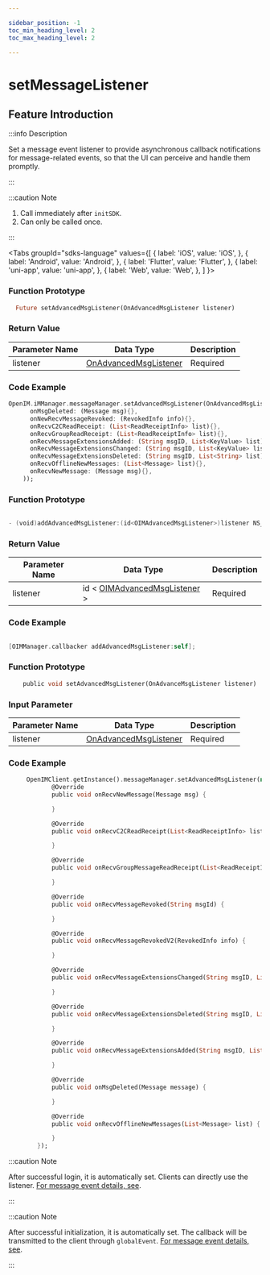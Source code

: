 ```yaml
---

sidebar_position: -1
toc_min_heading_level: 2
toc_max_heading_level: 2

---
```


# setMessageListener

## Feature Introduction

:::info Description

Set a message event listener to provide asynchronous callback notifications for message-related events, so that the UI can perceive and handle them promptly.

:::

:::caution Note

1. Call immediately after `initSDK`.
2. Can only be called once.

:::

<Tabs
groupId="sdks-language"
values={[
{ label: 'iOS', value: 'iOS', },
{ label: 'Android', value: 'Android', },
{ label: 'Flutter', value: 'Flutter', },
{ label: 'uni-app', value: 'uni-app', },
{ label: 'Web', value: 'Web', },
]
}>

<TabItem value="Flutter">

### Function Prototype

```dart showLineNumbers
  Future setAdvancedMsgListener(OnAdvancedMsgListener listener)
```

### Return Value

| Parameter Name | Data Type                                                            | Description |
| -------------- | -------------------------------------------------------------------- | ----------- |
| listener      | [OnAdvancedMsgListener](/listener/advancedMsgListener.mdx)           | Required    |

### Code Example

```dart showLineNumbers
OpenIM.iMManager.messageManager.setAdvancedMsgListener(OnAdvancedMsgListener(
      onMsgDeleted: (Message msg){},
      onNewRecvMessageRevoked: (RevokedInfo info){},
      onRecvC2CReadReceipt: (List<ReadReceiptInfo> list){},
      onRecvGroupReadReceipt: (List<ReadReceiptInfo> list){},
      onRecvMessageExtensionsAdded: (String msgID, List<KeyValue> list){},
      onRecvMessageExtensionsChanged: (String msgID, List<KeyValue> list){},
      onRecvMessageExtensionsDeleted: (String msgID, List<String> list){},
      onRecvOfflineNewMessages: (List<Message> list){},
      onRecvNewMessage: (Message msg){},
    ));
```

</TabItem>

<TabItem value="iOS">

### Function Prototype

```swift

- (void)addAdvancedMsgListener:(id<OIMAdvancedMsgListener>)listener NS_SWIFT_NAME(addAdvancedMsgListener(listener:));

```

### Return Value

| Parameter Name | Data Type                                                           | Description |
| -------------- | ------------------------------------------------------------------- | ----------- |
| listener      | id < [OIMAdvancedMsgListener](/listener/advancedMsgListener.mdx) >  | Required    |

### Code Example

```swift showLineNumbers

[OIMManager.callbacker addAdvancedMsgListener:self];

```

</TabItem>

<TabItem value="Android">

### Function Prototype

```dart showLineNumbers
    public void setAdvancedMsgListener(OnAdvanceMsgListener listener)
```

### Input Parameter

| Parameter Name | Data Type                                                            | Description |
| -------------- | -------------------------------------------------------------------- | ----------- |
| listener      | [OnAdvancedMsgListener](/listener/advancedMsgListener.mdx)           | Required    |

### Code Example

```dart showLineNumbers
     OpenIMClient.getInstance().messageManager.setAdvancedMsgListener(new OnAdvanceMsgListener() {
            @Override
            public void onRecvNewMessage(Message msg) {

            }

            @Override
            public void onRecvC2CReadReceipt(List<ReadReceiptInfo> list) {

            }

            @Override
            public void onRecvGroupMessageReadReceipt(List<ReadReceiptInfo> list) {

            }

            @Override
            public void onRecvMessageRevoked(String msgId) {

            }

            @Override
            public void onRecvMessageRevokedV2(RevokedInfo info) {

            }

            @Override
            public void onRecvMessageExtensionsChanged(String msgID, List<KeyValue> list) {

            }

            @Override
            public void onRecvMessageExtensionsDeleted(String msgID, List<String> list) {

            }

            @Override
            public void onRecvMessageExtensionsAdded(String msgID, List<KeyValue> list) {

            }

            @Override
            public void onMsgDeleted(Message message) {

            }

            @Override
            public void onRecvOfflineNewMessages(List<Message> list) {

            }
        });
```

</TabItem>

<TabItem value="Web">

:::caution Note

After successful login, it is automatically set. Clients can directly use the listener. [For message event details, see](/listener/advancedMsgListener.mdx).

:::

</TabItem>

<TabItem value="uni-app">

:::caution Note

After successful initialization, it is automatically set. The callback will be transmitted to the client through `globalEvent`. [For message event details, see](/listener/advancedMsgListener.mdx).

:::

</TabItem>

</Tabs>